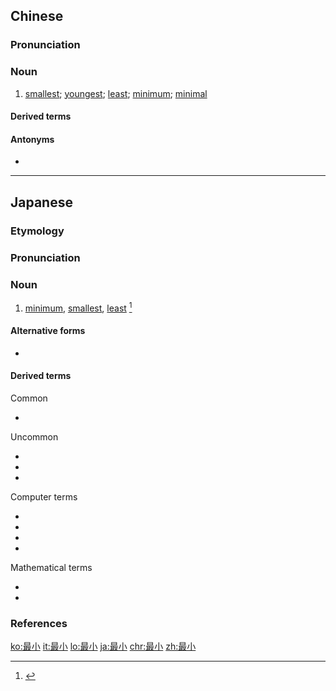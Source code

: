 ==Chinese==
{{zh-forms}}

===Pronunciation===
{{zh-pron
|m=zuìxiǎo
|cat=n
}}

===Noun===
{{zh-noun}}

# [[smallest]]; [[youngest]]; [[least]]; [[minimum]]; [[minimal]]

====Derived terms====
{{zh-der|最小化}}

====Antonyms====
* {{zh-l|最大}}

----

==Japanese==
{{ja-kanjitab|さい|しょう|yomi=on}}

===Etymology===
{{prefix|最|小|lang=ja|tr1=sai|t1=most|tr2=shō|t2=small|sort=しょう}}

===Pronunciation===
{{ja-pron|さいしょう|y=o|acc=h|accent_ref=NHK}}

===Noun===
{{ja-noun|さいしょう}}

# [[minimum]], [[smallest]], [[least]] <ref>{{R:OxfordJapanese}}</ref>

====Alternative forms====
* {{ja-l|最少}}

====Derived terms====
{{der-top}}
Common
* {{ja-r|最小限|さいしょうげん|gloss=lowest}}

Uncommon
* {{ja-r|最小化|さいしょう-か|gloss=minimization}}
* {{ja-r|最小値|さいしょうち|gloss=minimum value}}
* {{ja-r|採取国家主義|さいしょう こっか しゅぎ|gloss=Minarchism}}

{{der-mid}}
Computer terms
* {{ja-r|最小動作|さいしょうどうさ|gloss=minimal simulation}}
* {{ja-r|最小構成|さいしょう こうせい|gloss=minimum configuration}}
* {{ja-r|最小有効数字|さいしょう ゆうこう すうじ|gloss=least significant digit}}
* {{ja-r|最小有効ビット|さいしょう ゆうこう ビット|gloss=least significant bit}}

Mathematical terms
* {{ja-r|最小自乗法|さいしょう じじょう-ほう|gloss=least-squares method}}
* {{ja-r|最小公倍数|さいしょうこうばいすう|gloss=least common multiple}}
{{der-bottom}}

===References===
<references/>

[[ko:最小]]
[[it:最小]]
[[lo:最小]]
[[ja:最小]]
[[chr:最小]]
[[zh:最小]]